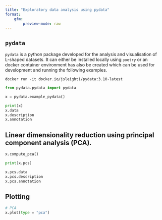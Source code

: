 ```yaml
---
title: "Exploratory data analysis using pydata"
format: 
    gfm:
        preview-mode: raw
---
```


## `pydata`

`pydata` is a python package developed for the analysis and visualisation of 
L-shaped datasets. It can either be installed locally using `poetry` or an 
docker container environment has also be created which can be used for 
development and running the following examples.

`docker run -it docker.io/jsleight1/pydata:3.10-latest`

```python
from pydata.pydata import pydata

x = pydata.example_pydata()

print(x)
x.data
x.description
x.annotation

```

## Linear dimensionality reduction using principal component analysis (PCA).

```python

x.compute_pca()

print(x.pcs)

x.pcs.data
x.pcs.description
x.pcs.annotation
```


## Plotting

```python

# PCA 
x.plot(type = "pca")
```